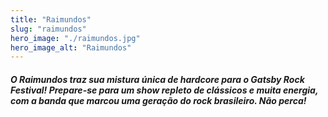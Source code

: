 ```yaml
---
title: "Raimundos"
slug: "raimundos"
hero_image: "./raimundos.jpg"
hero_image_alt: "Raimundos"
---
```


##### O Raimundos traz sua mistura única de hardcore para o Gatsby Rock Festival! Prepare-se para um show repleto de clássicos e muita energia, com a banda que marcou uma geração do rock brasileiro. Não perca!
